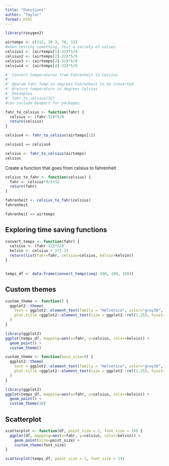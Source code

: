 ```yaml
---
title: "Functions"
author: "Taylor"
format: html
---
```

```r
library(roxygen2)
```


```r
airtemps <- c(212, 30.3, 78, 32)
#when testing something, test a variety of values
celsius1 <- (airtemps[1]-32)*5/9
celsius2 <- (airtemps[2]-32)*5/9
celsius3 <- (airtemps[3]-32)*5/9
celsius4 <- (airtemps[4]-32)*5/9
```


```r
#' Convert temperatures from Fahrenheit to Celsius
#' 
#' @param fahr Temp in degrees Fahrenheit to be converted
#' @return temperature in degrees Celsius
#' @examples
#' fahr_to_celsius(32)
#can include @export for packages

fahr_to_celsius <- function(fahr) {
  celsius <- (fahr-32)*5/9
  return(celsius)
}

celsius4 <- fahr_to_celsius(airtemps[1])
```


```r
celsius1 == celsius4
```

```r
celsius <- fahr_to_celsius(airtemps)
celsius
```
Create a function that goes from celsius to fahrenheit
```r
celsius_to_fahr <- function(celsius) {
  fahr <- celsius*9/5+32
  return(fahr)
}

fahrenheit <- celsius_to_fahr(celsius)
fahrenheit

fahrenheit == airtemps
```

## Exploring time saving functions

```r
convert_temps <- function(fahr) {
  celsius <- (fahr-32)*5/9
  kelvin <- celsius + 273.15
  return(list(fahr=fahr, celsius=celsius, kelvin=kelvin))
}


temps_df <- data.frame(convert_temps(seq(-100, 100, 10)))
```


## Custom themes

```r
custom_theme <- function() {
  ggplot2::theme(
    text = ggplot2::element_text(family = "Helvetica", color="gray30", size = 6),
    plot.title =ggplot2::element_text(size = ggplot2::rel(1.25), hjust=0.5, face='bold') 
  )
}

library(ggplot2)
ggplot(temps_df, mapping=aes(x=fahr, y=celsius, color=kelvin)) +
  geom_point() +
  custom_theme()
```

```r
custom_theme <- function(base_size=9) {
  ggplot2::theme(
    text = ggplot2::element_text(family = "Helvetica", color="gray30", size = 6),
    plot.title =ggplot2::element_text(size = ggplot2::rel(1.25), hjust=0.5, face='bold') 
  )
}

library(ggplot2)
ggplot(temps_df, mapping=aes(x=fahr, y=celsius, color=kelvin)) +
  geom_point() +
  custom_theme(16)
```


## Scatterplot

```r
scatterplot <- function(df, point_size = 2, font_size = 16) {
  ggplot(df, mapping=aes(x=fahr, y=celsius, color=kelvin)) +
    geom_point(size=point_size) +
    custom_theme(font_size)
}

scatterplot(temps_df, point_size = 3, font_size = 14)
```











